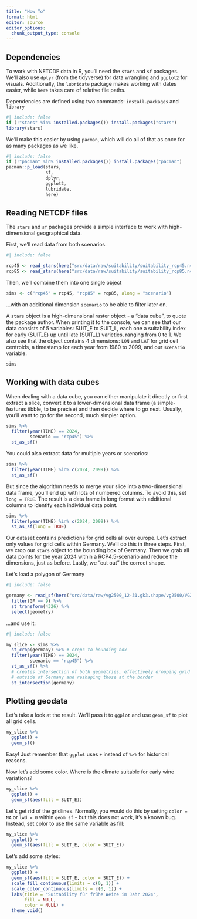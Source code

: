 ```yaml
---
title: "How To"
format: html
editor: source
editor_options: 
  chunk_output_type: console
---
```


## Dependencies

To work with NETCDF data in R, you'll need the `stars` and `sf` packages. We'll also use `dplyr` (from the tidyverse) for data wrangling and `ggplot2` for visuals. Additionally, the `lubridate` package makes working with dates easier, while `here` takes care of relative file paths.

Dependencies are defined using two commands: `install.packages` and `library`

```r
#| include: false
if (!"stars" %in% installed.packages()) install.packages("stars")
library(stars)
```

We'll make this easier by using `pacman`, which will do all of that as once for as many packages as we like.

```r
#| include: false
if (!"pacman" %in% installed.packages()) install.packages("pacman")
pacman::p_load(stars, 
               sf, 
               dplyr, 
               ggplot2, 
               lubridate, 
               here)
```


## Reading NETCDF files

The `stars` and `sf` packages provide a simple interface to work with high-dimensional geographical data.

First, we'll read data from both scenarios.

```r
#| include: false

rcp45 <- read_stars(here("src/data/raw/suitability/suitability_rcp45.nc"))
rcp85 <- read_stars(here("src/data/raw/suitability/suitability_rcp85.nc"))
```

Then, we'll combine them into one single object

```r
sims <- c("rcp45" = rcp45, "rcp85" = rcp85, along = "scenario")
```

...with an additional dimension `scenario` to be able to filter later on.

A `stars` object is a high-dimensional raster object - a "data cube", to quote the package author. When printing it to the console, we can see that our data consists of 5 variables: SUIT_E to SUIT_L, each one a suitability index for early (SUIT_E) up until late (SUIT_L) varieties, ranging from 0 to 1. We also see that the object contains 4 dimensions: `LON` and `LAT` for grid cell centroids, a timestamp for each year from 1980 to 2099, and our `scenario` variable. 

```r
sims
```


## Working with data cubes

When dealing with a data cube, you can either manipulate it directly or first extract a slice, convert it to a lower-dimensional data frame (a simple-features tibble, to be precise) and then decide where to go next. Usually, you'll want to go for the second, much simpler option.

```r
sims %>% 
  filter(year(TIME) == 2024,
         scenario == "rcp45") %>% 
  st_as_sf()
```

You could also extract data for multiple years or scenarios:

```r
sims %>% 
  filter(year(TIME) %in% c(2024, 2099)) %>% 
  st_as_sf()
```

But since the algorithm needs to merge your slice into a two-dimensional data frame, you'll end up with lots of numbered columns. To avoid this, set `long = TRUE`. The result is a data frame in long format with additional columns to identify each individual data point.

```r
sims %>% 
  filter(year(TIME) %in% c(2024, 2099)) %>% 
  st_as_sf(long = TRUE)
```

Our dataset contains predictions for grid cells all over europe. Let's extract only values for grid cells within Germany. We'll do this in three steps. First, we crop our `stars` object to the bounding box of Germany. Then we grab all data points for the year 2024 within a RCP4.5-scenario and reduce the dimensions, just as before. Lastly, we "cut out" the correct shape.

Let's load a polygon of Germany

```r
#| include: false

germany <- read_sf(here("src/data/raw/vg2500_12-31.gk3.shape/vg2500/VG2500_STA.shp")) %>% 
  filter(GF == 9) %>% 
  st_transform(4326) %>% 
  select(geometry)
```

...and use it:

```r
#| include: false

my_slice <- sims %>% 
  st_crop(germany) %>% # crops to bounding box
  filter(year(TIME) == 2024,
         scenario == "rcp45") %>% 
  st_as_sf() %>% 
  # creates intersection of both geometries, effectively dropping grid cells 
  # outside of Germany and reshaping those at the border
  st_intersection(germany) 
```


## Plotting geodata

Let's take a look at the result. We'll pass it to `ggplot` and use `geom_sf` to plot all grid cells.

```r
my_slice %>% 
  ggplot() +
  geom_sf()
```

Easy! Just remember that `ggplot` uses `+` instead of `%>%` for historical reasons. 

Now let's add some color. Where is the climate suitable for early wine variations?

```r
my_slice %>% 
  ggplot() +
  geom_sf(aes(fill = SUIT_E))
```

Let's get rid of the gridlines. Normally, you would do this by setting `color = NA` or `lwd = 0` within `geom_sf` - but this does not work, it's a known bug. Instead, set color to use the same variable as fill:

```r
my_slice %>% 
  ggplot() +
  geom_sf(aes(fill = SUIT_E, color = SUIT_E))
```

Let's add some styles:

```r
my_slice %>% 
  ggplot() +
  geom_sf(aes(fill = SUIT_E, color = SUIT_E)) +
  scale_fill_continuous(limits = c(0, 1)) +
  scale_color_continuous(limits = c(0, 1)) +
  labs(title = "Suitability für frühe Weine im Jahr 2024",
       fill = NULL,
       color = NULL) +
  theme_void()
  
```




















